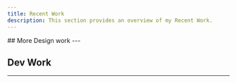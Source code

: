 ```yaml
---
title: Recent Work
description: This section provides an overview of my Recent Work.
---
```

<CardGrid>
  <Card
    variant = "image"
    image = "/images/bb-coin-branding/header.png"
    className = "hover:!bg-emerald-100 dark:hover:!bg-emerald-900"
    title="Bounce Back Coin Branding"
    description="Welcome to the Bounce Back Coin Branding Design Showcase. Bounce Back Coin is a learning platform that lets users earn cryptocurrency by participating in educational activities. Our goal is to make learning fun and rewarding."
    href="/docs/recent-work/bounce-back-coin-branding"
    cta={true}
    tags={['Web-Design', 'UX-Design', 'Branding', 'Animation']}
  />
  <Card
    variant = "image"
    image = "/images/bb-digital-branding/thumb.png"
    className = "hover:!bg-slate-200 dark:hover:!bg-zinc-700"
    title="Bounce Back Digital Branding"
    description="Welcome to the Bounce Back Coin Branding Design Showcase. Bounce Back Coin is a learning platform that lets users earn cryptocurrency by participating in educational activities. Our goal is to make learning fun and rewarding."
    href="/docs/recent-work/bounce-back-coin-branding"
    cta={true}
    tags={['Web-Design', 'Branding']}
  />
  <Card
    variant = "image"
    image = "/images/lynk/thumb.jpg"
    className = "hover:!bg-blue-100 dark:hover:!bg-sky-950"
    title="Lynk"
    href="/docs/recent-work/bounce-back-coin-branding"
    description="Lynk is an event organizer application aimed at public and SMBs' to host events both paid and free."
    cta={true}
    tags={['Product-Design', 'UX-Design']}
  />
  <Card
    variant = "image"
    image = "/images/mind-games/hero.jpg"
    title="Mind Games"
    className = "hover:!bg-violet-100 dark:hover:!bg-violet-950"
    href="/docs/recent-work/mind-games"
    description ="We aimed to create a game library subscription service focused on mental health to deal with the increased levels of mental health disorders during the COVID-19 pandemic."
    cta = {true}
    tags={['UX-Design', 'Branding', 'Product-Design']}
  />
</CardGrid>
## More Design work
---
<CardGrid>
  <Card
    variant = "image"
    image = "/images/more-design-work/rydberg-atom-thumb.png"
    subtitle = "Opens on Behance"
    title="Rydberg Atom Quantum Simulator"
    href="https://www.behance.net/gallery/202608739/Rydberg-Atom-Quantum-Simulator-Diagrams"
    cta={true}
    external = {true}
    tags={['Scientific-Illustration']}
  />
  <Card
    variant = "image"
    image = "/images/more-design-work/preview-color-blindness-animation.gif"
    subtitle = "Opens on Youtube"
    title="Color Blindness Animation"
    href="https://www.youtube.com/watch?v=iBTqyTwAWig&t=2s"
    cta={true}
    ctaContent="View on Youtube"
    external = {true}
    tags={['Animation']}
  />
    <Card
    variant = "image"
    image = "/images/more-design-work/atomic-force-microscopy.png"
    subtitle = "Opens on Behance"
    title="Atomic Force Microscopy Setup"
    href="https://www.behance.net/gallery/113015787/Scientific-Illustration-University-of-Hawaii-intern"
    cta={true}
    external = {true}
    tags={['Scientific-Illustration']}
  />
</CardGrid>

## Dev Work
---
<CardGrid>
  <Card
    icon = "github"
    title="GlassDoor Salary Data Analysis"
    subtitle = "Opens on Github"
    description="I analyzed the Glassdoor tech jobs dataset from Kaggle to identify the highest-paying skill for data scientists among Python, R, Spark, AWS, and Excel."
    href="https://github.com/saksham1236/Data-Salary-Analysis"
    cta={true}
    tags={['Data-Science']}
    external = {true}
  />
  <Card
    icon = "github"
    title="BinThere"
    subtitle = "Opens on Github"
    description=" Web-based app designed to make waste disposal accessible and pleasant. Designed for those who want to do their part for the environment but don’t have the time, ability, or motivation to do so."
    href="https://github.com/saksham1236/industry-project-st-fork"
    cta={true}
    tags={['Web-Dev']}
    external = {true}
  />
  <Card
    icon = "github"
    title="Layoff Warning System"
    subtitle = "Opens on Github"
    description="This web app scrapes publicly accessible WARN notices from government websites, logging them in a database for access via a React-based frontend."
    href="https://github.com/saksham1236/Data-Salary-Analysis"
    cta={true}
    tags={['Web-Dev']}
    external = {true}
  />
  <Card
    icon = "github"
    title= "Instock"
    subtitle = "Opens on Github"
    description="Collaboratively contributed to the development of Instock, a BrainStation student project, where responsibilities included building the React front end, Node.js and Express.js backend, and integrating a MySQL database using Knex.js."
    href="https://github.com/saksham1236/Data-Salary-Analysis"
    cta={true}
    tags={['Web-Dev']}
    external = {true}
  />
</CardGrid>
